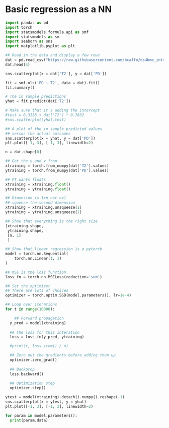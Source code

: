 # Basic regression as a NN

```python
import pandas as pd
import torch
import statsmodels.formula.api as smf
import statsmodels as sm
import seaborn as sns
import matplotlib.pyplot as plt

## Read in the data and display a few rows
dat = pd.read_csv("https://raw.githubusercontent.com/bcaffo/ds4bme_intro/master/data/oasis.csv")
dat.head(4)
```

```python
sns.scatterplot(x = dat['T2'], y = dat['PD'])
```

```python
fit = smf.ols('PD ~ T2', data = dat).fit()
fit.summary()
```

```python
# The in sample predictions
yhat = fit.predict(dat['T2'])

# Make sure that it's adding the intercept
#test = 0.3138 + dat['T2'] * 0.7832
#sns.scatterplot(yhat,test)

## A plot of the in sample predicted values
## versus the actual outcomes
sns.scatterplot(x = yhat, y = dat['PD'])
plt.plot([-1, 3], [-1, 3], linewidth=2)
```

```python
n = dat.shape[0]

## Get the y and x from 
xtraining = torch.from_numpy(dat['T2'].values)
ytraining = torch.from_numpy(dat['PD'].values)

## PT wants floats
xtraining = xtraining.float()
ytraining = ytraining.float()

## Dimension is 1xn not nx1
## squeeze the second dimension
xtraining = xtraining.unsqueeze(1)
ytraining = ytraining.unsqueeze(1)

## Show that everything is the right size
[xtraining.shape, 
 ytraining.shape,
 [n, 1]
 ]

```

```python
## Show that linear regression is a pytorch 
model = torch.nn.Sequential(
    torch.nn.Linear(1, 1)
)

## MSE is the loss function
loss_fn = torch.nn.MSELoss(reduction='sum')

## Set the optimizer
## There are lots of choices
optimizer = torch.optim.SGD(model.parameters(), lr=1e-4)

## Loop over iterations
for t in range(10000):

    ## Forward propagation
  y_pred = model(xtraining)
    
  ## the loss for this interation
  loss = loss_fn(y_pred, ytraining)

  #print(t, loss.item() / n)

  ## Zero out the gradients before adding them up 
  optimizer.zero_grad()
  
  ## Backprop
  loss.backward()
  
  ## Optimization step
  optimizer.step()
```

```python
ytest = model(xtraining).detach().numpy().reshape(-1)
sns.scatterplot(x = ytest, y = yhat)
plt.plot([-1, 3], [-1, 3], linewidth=2)
```

```python
for param in model.parameters():
  print(param.data)
```


